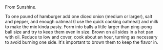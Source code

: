 From Sunshine.

To one pound of hamburger add one diced onion (medium or larger), salt and pepper, and enough oatmeal (I use the quick cooking oatmeal) and milk to make the mix kinda pasty.  Form into balls a little larger than ping-pong ball size and try to keep them even in size.  Brown on all sides in a hot pan with oil.  Reduce to low and cover, cook about an hour, turning as necessary to avoid burning one side.  It's important to brown them to keep the flavor in.

[[Category: Recipes|{{SUBPAGENAME}}]]